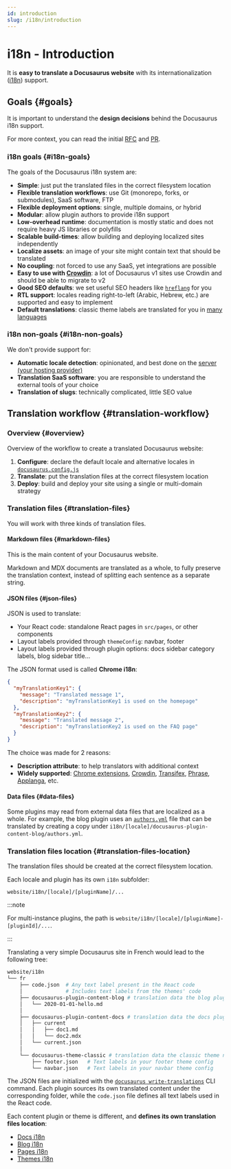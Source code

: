 ```yaml
---
id: introduction
slug: /i18n/introduction
---
```


# i18n - Introduction

It is **easy to translate a Docusaurus website** with its internationalization ([i18n](https://en.wikipedia.org/wiki/Internationalization_and_localization)) support.

## Goals {#goals}

It is important to understand the **design decisions** behind the Docusaurus i18n support.

For more context, you can read the initial [RFC](https://github.com/it990110/gityjf/issues/3317) and [PR](https://github.com/it990110/gityjf/pull/3325).

### i18n goals {#i18n-goals}

The goals of the Docusaurus i18n system are:

- **Simple**: just put the translated files in the correct filesystem location
- **Flexible translation workflows**: use Git (monorepo, forks, or submodules), SaaS software, FTP
- **Flexible deployment options**: single, multiple domains, or hybrid
- **Modular**: allow plugin authors to provide i18n support
- **Low-overhead runtime**: documentation is mostly static and does not require heavy JS libraries or polyfills
- **Scalable build-times**: allow building and deploying localized sites independently
- **Localize assets**: an image of your site might contain text that should be translated
- **No coupling**: not forced to use any SaaS, yet integrations are possible
- **Easy to use with [Crowdin](https://crowdin.com/)**: a lot of Docusaurus v1 sites use Crowdin and should be able to migrate to v2
- **Good SEO defaults**: we set useful SEO headers like [`hreflang`](https://developers.google.com/search/docs/advanced/crawling/localized-versions) for you
- **RTL support**: locales reading right-to-left (Arabic, Hebrew, etc.) are supported and easy to implement
- **Default translations**: classic theme labels are translated for you in [many languages](https://github.com/it990110/gityjf/tree/main/packages/docusaurus-theme-translations/locales)

### i18n non-goals {#i18n-non-goals}

We don't provide support for:

- **Automatic locale detection**: opinionated, and best done on the [server (your hosting provider)](../deployment.mdx)
- **Translation SaaS software**: you are responsible to understand the external tools of your choice
- **Translation of slugs**: technically complicated, little SEO value

## Translation workflow {#translation-workflow}

### Overview {#overview}

Overview of the workflow to create a translated Docusaurus website:

1. **Configure**: declare the default locale and alternative locales in [`docusaurus.config.js`](../api/docusaurus.config.js.mdx#i18n)
2. **Translate**: put the translation files at the correct filesystem location
3. **Deploy**: build and deploy your site using a single or multi-domain strategy

### Translation files {#translation-files}

You will work with three kinds of translation files.

#### Markdown files {#markdown-files}

This is the main content of your Docusaurus website.

Markdown and MDX documents are translated as a whole, to fully preserve the translation context, instead of splitting each sentence as a separate string.

#### JSON files {#json-files}

JSON is used to translate:

- Your React code: standalone React pages in `src/pages`, or other components
- Layout labels provided through `themeConfig`: navbar, footer
- Layout labels provided through plugin options: docs sidebar category labels, blog sidebar title...

The JSON format used is called **Chrome i18n**:

```json
{
  "myTranslationKey1": {
    "message": "Translated message 1",
    "description": "myTranslationKey1 is used on the homepage"
  },
  "myTranslationKey2": {
    "message": "Translated message 2",
    "description": "myTranslationKey2 is used on the FAQ page"
  }
}
```

The choice was made for 2 reasons:

- **Description attribute**: to help translators with additional context
- **Widely supported**: [Chrome extensions](https://developer.chrome.com/docs/extensions/mv2/i18n-messages/), [Crowdin](https://support.crowdin.com/file-formats/chrome-json/), [Transifex](https://docs.transifex.com/formats/chrome-json), [Phrase](https://help.phrase.com/help/chrome-json-messages), [Applanga](https://www.applanga.com/docs/formats/chrome_i18n_json), etc.

#### Data files {#data-files}

Some plugins may read from external data files that are localized as a whole. For example, the blog plugin uses an [`authors.yml`](../blog.mdx#global-authors) file that can be translated by creating a copy under `i18n/[locale]/docusaurus-plugin-content-blog/authors.yml`.

### Translation files location {#translation-files-location}

The translation files should be created at the correct filesystem location.

Each locale and plugin has its own `i18n` subfolder:

```
website/i18n/[locale]/[pluginName]/...
```

:::note

For multi-instance plugins, the path is `website/i18n/[locale]/[pluginName]-[pluginId]/...`.

:::

Translating a very simple Docusaurus site in French would lead to the following tree:

```bash
website/i18n
└── fr
    ├── code.json  # Any text label present in the React code
    │              # Includes text labels from the themes' code
    ├── docusaurus-plugin-content-blog # translation data the blog plugin needs
    │   └── 2020-01-01-hello.md
    │
    ├── docusaurus-plugin-content-docs # translation data the docs plugin needs
    │   ├── current
    │   │   ├── doc1.md
    │   │   └── doc2.mdx
    │   └── current.json
    │
    └── docusaurus-theme-classic # translation data the classic theme needs
        ├── footer.json   # Text labels in your footer theme config
        └── navbar.json   # Text labels in your navbar theme config
```

The JSON files are initialized with the [`docusaurus write-translations`](../cli.mdx#docusaurus-write-translations-sitedir) CLI command. Each plugin sources its own translated content under the corresponding folder, while the `code.json` file defines all text labels used in the React code.

Each content plugin or theme is different, and **defines its own translation files location**:

- [Docs i18n](../api/plugins/plugin-content-docs.mdx#i18n)
- [Blog i18n](../api/plugins/plugin-content-blog.mdx#i18n)
- [Pages i18n](../api/plugins/plugin-content-pages.mdx#i18n)
- [Themes i18n](../api/themes/theme-configuration.mdx#i18n)
